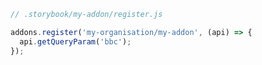 ```js
// .storybook/my-addon/register.js

addons.register('my-organisation/my-addon', (api) => {
  api.getQueryParam('bbc');
});
```